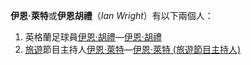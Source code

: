 '''伊恩·萊特'''或'''伊恩胡禮'''（''Ian Wright''）有以下兩個人：
#英格蘭足球員[[伊恩·胡禮|伊恩·胡禮]]—[[伊恩·胡禮|伊恩·胡禮]]
#[[旅遊|旅遊]]節目主持人[[伊恩·萊特(旅遊節目主持人)|伊恩·萊特]]—[[伊恩·萊特_(旅遊節目主持人)|伊恩·萊特 (旅遊節目主持人)]]

{{Disambiguation|Cat=四字人名译名消歧义}}
